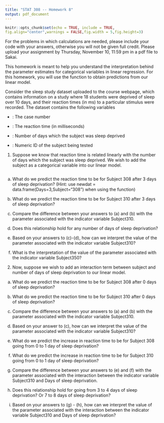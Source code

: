 ---
title: "STAT 308 -- Homework 8"
output: pdf_document
---

```{r setup, include=FALSE}
knitr::opts_chunk$set(echo = TRUE, include = TRUE,
fig.align="center",warnings = FALSE,fig.width = 5,fig.height=3)
```

For the problems in which calculations are needed, please include your \texttt{R} code with your answers, otherwise you will not be given full credit.  Please upload your assignment by Thursday, November 10, 11:59 pm in a pdf file to Sakai.

This homework is meant to help you understand the interpretation behind the parameter estimates for categorical variables in linear regression.  For this homework, you will use the \texttt{predict} function to obtain predictions from our linear model. 

Consider the sleep study dataset uploaded to the course webpage, which contains information on a study where 18 students were deprived of sleep over 10 days, and their reaction times (in ms) to a particular stimulus were recorded.  The dataset contains the following variables

- \texttt{Case}: The case number

- \texttt{Reaction}: The reaction time (in milliseconds)

- \texttt{Days}: Number of days which the subject was sleep deprived

- \texttt{Subject}: Numeric ID of the subject being tested

1.  Suppose we know that reaction time is related linearly with the number of days which the subject was sleep deprived.  We wish to add the subject as a categorical variable into our linear model.

```{r}

```

a. What do we predict the reaction time to be for Subject 308 after 3 days of sleep deprivation? (Hint: use newdat = data.frame(Days=3,Subject="308") when using the \texttt{predict} function)

b. What do we predict the reaction time to be for Subject 310 after 3 days of sleep deprivation?

c. Compare the difference between your answers to (a) and (b) with the parameter associated with the indicator variable Subject310.

d. Does this relationship hold for any number of days of sleep deprivation?

e. Based on your answers to (c)-(d), how can we interpret the value of the parameter associated with the indicator variable Subject310?

f. What is the interpretation of the value of the parameter associated with the indicator variable Subject350?

2. Now, suppose we wish to add an interaction term between subject and number of days of sleep deprivation to our linear model.

a. What do we predict the reaction time to be for Subject 308 after 0 days of sleep deprivation?

b. What do we predict the reaction time to be for Subject 310 after 0 days of sleep deprivation?

c. Compare the difference between your answers to (a) and (b) with the parameter associated with the indicator variable Subject310.

d. Based on your answer to (c), how can we interpret the value of the parameter associated with the indicator variable Subject310?

e. What do we predict the increase in reaction time to be for Subject 308 going from 0 to 1 day of sleep deprivation?

f. What do we predict the increase in reaction time to be for Subject 310 going from 0 to 1 day of sleep deprivation?

g. Compare the difference between your answers to (e) and (f) with the parameter associated with the interaction between the indicator variable Subject310 and Days of sleep deprivation.

h. Does this relationship hold for going from 3 to 4 days of sleep deprivation?  Or 7 to 8 days of sleep deprivation?

i. Based on your answers to (g) - (h), how can we interpret the value of the parameter associated with the interaction between the indicator variable Subject310 and Days of sleep deprivation?
